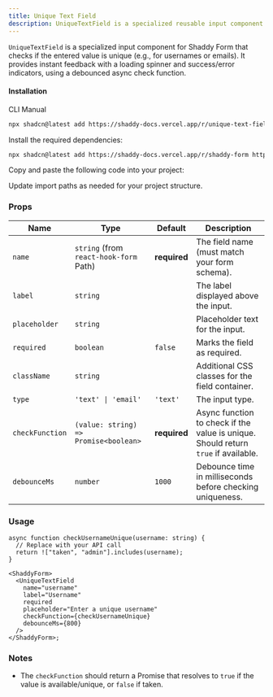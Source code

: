 ```yaml
---
title: Unique Text Field
description: UniqueTextField is a specialized reusable input component for Shaddy Form responsible for collecting unique user input.
---
```


`UniqueTextField` is a specialized input component for Shaddy Form that checks if the entered value is unique (e.g., for usernames or emails). It provides instant feedback with a loading spinner and success/error indicators, using a debounced async check function.

<ComponentPreview name="unique-text-field-example" />

#### Installation

<CodeTabs>

<TabsList>
  <TabsTrigger value="cli">CLI</TabsTrigger>
  <TabsTrigger value="manual">Manual</TabsTrigger>
</TabsList>

<TabsContent value="cli">

```bash
npx shadcn@latest add https://shaddy-docs.vercel.app/r/unique-text-field
```

</TabsContent>

<TabsContent value="manual">

<Steps>
<Step>Install the required dependencies:</Step>

```bash
npx shadcn@latest add https://shaddy-docs.vercel.app/r/shaddy-form https://shaddy-docs.vercel.app/r/use-debounce
```

<Step>Copy and paste the following code into your project:</Step>

<ComponentSource name="unique-text-field" />

<Step>Update import paths as needed for your project structure.</Step>
</Steps>

</TabsContent>

</CodeTabs>

### Props

| Name            | Type                                   | Default      | Description                                                                        |
| --------------- | -------------------------------------- | ------------ | ---------------------------------------------------------------------------------- |
| `name`          | `string` (from `react-hook-form` Path) | **required** | The field name (must match your form schema).                                      |
| `label`         | `string`                               |              | The label displayed above the input.                                               |
| `placeholder`   | `string`                               |              | Placeholder text for the input.                                                    |
| `required`      | `boolean`                              | `false`      | Marks the field as required.                                                       |
| `className`     | `string`                               |              | Additional CSS classes for the field container.                                    |
| `type`          | `'text' \| 'email'`                    | `'text'`     | The input type.                                                                    |
| `checkFunction` | `(value: string) => Promise<boolean>`  | **required** | Async function to check if the value is unique. Should return `true` if available. |
| `debounceMs`    | `number`                               | `1000`       | Debounce time in milliseconds before checking uniqueness.                          |

### Usage

```tsx
async function checkUsernameUnique(username: string) {
  // Replace with your API call
  return !["taken", "admin"].includes(username);
}

<ShaddyForm>
  <UniqueTextField
    name="username"
    label="Username"
    required
    placeholder="Enter a unique username"
    checkFunction={checkUsernameUnique}
    debounceMs={800}
  />
</ShaddyForm>;
```

### Notes

- The `checkFunction` should return a Promise that resolves to `true` if the value is available/unique, or `false` if taken.
